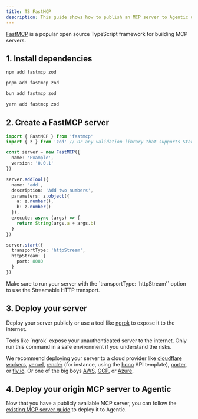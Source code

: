 ```yaml
---
title: TS FastMCP
description: This guide shows how to publish an MCP server to Agentic using the TypeScript fastmcp package.
---
```


[FastMCP](https://github.com/punkpeye/fastmcp) is a popular open source TypeScript framework for building MCP servers.

## 1. Install dependencies

<CodeGroup>

```bash npm
npm add fastmcp zod
```

```bash pnpm
pnpm add fastmcp zod
```

```bash bun
bun add fastmcp zod
```

```bash yarn
yarn add fastmcp zod
```

</CodeGroup>

## 2. Create a FastMCP server

```ts server.ts
import { FastMCP } from 'fastmcp'
import { z } from 'zod' // Or any validation library that supports Standard Schema

const server = new FastMCP({
  name: 'Example',
  version: '0.0.1'
})

server.addTool({
  name: 'add',
  description: 'Add two numbers',
  parameters: z.object({
    a: z.number(),
    b: z.number()
  }),
  execute: async (args) => {
    return String(args.a + args.b)
  }
})

server.start({
  transportType: 'httpStream',
  httpStream: {
    port: 8080
  }
})
```

<Note>
  Make sure to run your server with the `transportType: 'httpStream'` option to
  use the Streamable HTTP transport.
</Note>

## 3. Deploy your server

Deploy your server publicly or use a tool like [ngrok](https://ngrok.com) to expose it to the internet.

<Warning>
  Tools like `ngrok` expose your unauthenticated server to the internet. Only
  run this command in a safe environment if you understand the risks.
</Warning>

We recommend deploying your server to a cloud provider like [cloudflare workers](https://workers.cloudflare.com), [vercel](https://vercel.com/guides/hosting-backend-apis), [render](https://render.com/docs/deploy-fastapi) (for instance, using the [hono](https://vercel.com/templates/hono/hono-on-vercel) API template), [porter](https://docs.porter.run/guides/nodejs/deploy-nodejs), or [fly.io](https://fly.io/docs/python/frameworks/fastapi/). Or one of the big boys [AWS](https://aws.amazon.com), [GCP](https://cloud.google.com), or [Azure](https://azure.microsoft.com).

## 4. Deploy your origin MCP server to Agentic

Now that you have a publicly available MCP server, you can follow the [existing MCP server guide](/publishing/guides/existing-mcp-server) to deploy it to Agentic.
